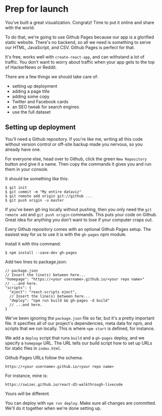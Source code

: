 # Prep for launch

You've built a great visualization. Congratz! Time to put it online and share
with the world.

To do that, we're going to use Github Pages because our app is a glorified
static website. There's no backend, so all we need is something to serve our
HTML, JavaScript, and CSV. Github Pages is perfect for that.

It's free, works well with `create-react-app`, and can withstand a lot of
traffic. You don't want to worry about traffic when your app gets to the top of
HackerNews or Reddit.

There are a few things we should take care of:

- setting up deployment
- adding a page title
- adding some copy
- Twitter and Facebook cards
- an SEO tweak for search engines
- use the full dataset

## Setting up deployment

You'll need a Github repository. If you're like me, writing all this code
without version control or off-site backup made you nervous, so you already
have one.

For everyone else, head over to Github, click the green `New Repository` button
and give it a name. Then copy the commands it gives you and run them in your
console.

It should be something like this:

```{caption="Put code on github"}
$ git init
$ git commit -m "My entire dataviz"
$ git remote add origin git://github ...
$ git push origin -u master
```

If you've been git-ing locally without pushing, then you only need the
`git remote add` and `git push origin` commands. This puts your code on Github.
Great idea for anything you don't want to lose if your computer craps out.

Every Github repository comes with an optional Github Pages setup. The easiest
way for us to use it is with the `gh-pages` npm module.

Install it with this command:

```{caption="Install gh-pages helper"}
$ npm install --save-dev gh-pages
```

Add two lines to package.json:

```{.javascript caption="Update package.json"}
// package.json
// Insert the line(s) between here...
"homepage": "https://<your username>.github.io/<your repo name>"
// ...and here.
"scripts": {
  "eject": "react-scripts eject",
  // Insert the line(s) between here...
  "deploy": "npm run build && gh-pages -d build"
  // ...and here.
}
```

We've been ignoring the `package.json` file so far, but it's a pretty important
file. It specifies all of our project's dependencies, meta data for npm, and
scripts that we run locally. This is where `npm start` is defined, for
instance.

We add a `deploy` script that runs `build` and a `gh-pages` deploy, and we
specify a `homepage` URL. The URL tells our build script how to set up URLs for
static files in `index.html`.

Github Pages URLs follow the schema:

```
https://<your username>.github.io/<your repo name>
```

For instance, mine is:

```
https://swizec.github.io/react-d3-walkthrough-livecode
```

Yours will be different.

You can deploy with `npm run deploy`. Make sure all changes are committed.
We'll do it together when we're done setting up.
